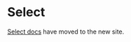 
<Meta title="Components/Selections/Select" />

# Select

[Select docs](https://atlantis.getjobber.com/components/Select) have moved to the new site.
